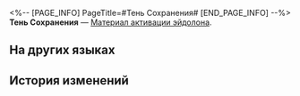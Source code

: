 <%-- [PAGE_INFO]
PageTitle=#Тень Сохранения#
[END_PAGE_INFO] --%>
{{Предмет Инфобокс
|id          = 18004
|Изображение = Предмет Тень Сохранения.png
|Тип         = Материал активации эйдолона
|Инвентарь   = 
|Редкость    = 5
|Эффект      = 
|Описание    = Материал для повышения уровня Эйдолона Первопроходца: Сохранение.
}}
{{Описание|Проекция Эйдолона, возникающая, когда вы ступаете на Путь Сохранения, одна из бесчисленных существующих возможностей.}}
'''Тень Сохранения''' — [[Материал активации эйдолона]].

==На других языках==
{{На других языках
|en   = Shadow of Preservation
|zhs  = 「存护」之影
|zht  = 「存護」之影
|ja   = 「存護」の影
|ko   = 「보존」의 그림자
|es   = Sombra de la Conservación
|fr   = Ombre de la Préservation
|ru   = Тень Сохранения
|th   = Shadow of Preservation
|vi   = Hình Ảnh "Bảo Hộ"
|de   = Schatten der Bewahrung
|id   = Shadow of Preservation
|pt   = Sombra de Preservação
}}

==История изменений==
{{История изменений|3.5}}